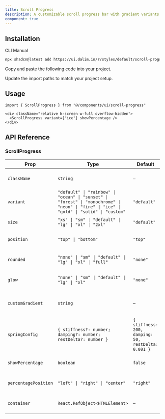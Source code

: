 ```yaml
---
title: Scroll Progress
description: A customizable scroll progress bar with gradient variants, sizes, and optional percentage display.  
component: true
---
```


<ComponentPreview
  name="scroll-progress-default"
  className="[&_.preview>[data-orientation=vertical]]:sm:max-w-[90%] **:[.preview]:min-h-[580px]"
  description="Animated colorful leaves with blur and circular motion."
  align="start"
/>

## Installation

<CodeTabs>

<TabsList>
  <TabsTrigger value="cli">CLI</TabsTrigger>
  <TabsTrigger value="manual">Manual</TabsTrigger>
</TabsList>

<TabsContent value="cli">

```bash
npx shadcn@latest add https://ui.dalim.in/r/styles/default/scroll-progress.json
```

</TabsContent>

<TabsContent value="manual">

<Steps>

<Step>Copy and paste the following code into your project.</Step>

<ComponentSource name="scroll-progress" title="components/ui/scroll-progress.tsx" />

<Step>Update the import paths to match your project setup.</Step>

</Steps>

</TabsContent>

</CodeTabs>

## Usage

```tsx showLineNumbers
import { ScrollProgress } from "@/components/ui/scroll-progress"
```

```tsx showLineNumbers
<div className="relative h-screen w-full overflow-hidden">
  <ScrollProgress variant={"ice"} showPercentage /> 
</div>
```

## API Reference  

### ScrollProgress  


| Prop                | Type                                           | Default                                   | Description |
|---------------------|-----------------------------------------------|-------------------------------------------|-------------|
| `className`         | `string`                                      | –                                         | Additional Tailwind/CSS classes. |
| `variant`           | `"default" \| "rainbow" \| "ocean" \| "sunset" \| "forest" \| "monochrome" \| "neon" \| "fire" \| "ice" \| "gold" \| "solid" \| "custom"` | `"default"` | Preset gradient style for the progress bar. |
| `size`              | `"xs" \| "sm" \| "default" \| "lg" \| "xl" \| "2xl"` | `"default"` | Height of the progress bar. |
| `position`          | `"top" \| "bottom"`                           | `"top"`                                   | Position of the progress bar on the screen. |
| `rounded`           | `"none" \| "sm" \| "default" \| "lg" \| "xl" \| "full"` | `"none"` | Rounding of the progress bar edges. |
| `glow`              | `"none" \| "sm" \| "default" \| "lg" \| "xl"` | `"none"`                                  | Shadow/glow intensity around the progress bar. |
| `customGradient`    | `string`                                      | –                                         | Custom Tailwind gradient classes when `variant="custom"`. |
| `springConfig`      | `{ stiffness?: number; damping?: number; restDelta?: number }` | `{ stiffness: 200, damping: 50, restDelta: 0.001 }` | Configuration for spring animation. |
| `showPercentage`    | `boolean`                                     | `false`                                   | Whether to show scroll percentage text. |
| `percentagePosition`| `"left" \| "right" \| "center"`               | `"right"`                                 | Where to display the percentage label. |
| `container`         | `React.RefObject<HTMLElement>`                | –                                         | Optional scroll container to track instead of `window`. |
